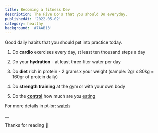```yaml
---
title: Becoming a fitness Dev
description: The Five Do's that you should Do everyday.
publishedAt: '2022-05-02'
category: healthy
background: '#7AAB13'
---
```


Good daily habits that you should put into practice today.

1. Do **cardio** exercises every day, at least ten thousand steps a day

2. Do your **hydration** - at least three-liter water per day

3. Do **diet** rich in protein - 2 grams x your weight (sample: 2gr x 80kg = 160gr of protein daily)

4. Do **strength training** at the gym or with your own body

5. Do the **[control](https://www.myfitnesspal.com/pt)** how much are you [eating](https://fitnessflexivel.com.br/calculadora-tdee-macros/)


For more details in pt-br: [watch](https://www.youtube.com/watch?v=-2qzW4J8pQo&ab_channel=GabrielArones-FitnessFlex%C3%ADvel)

__

Thanks for reading 🚀